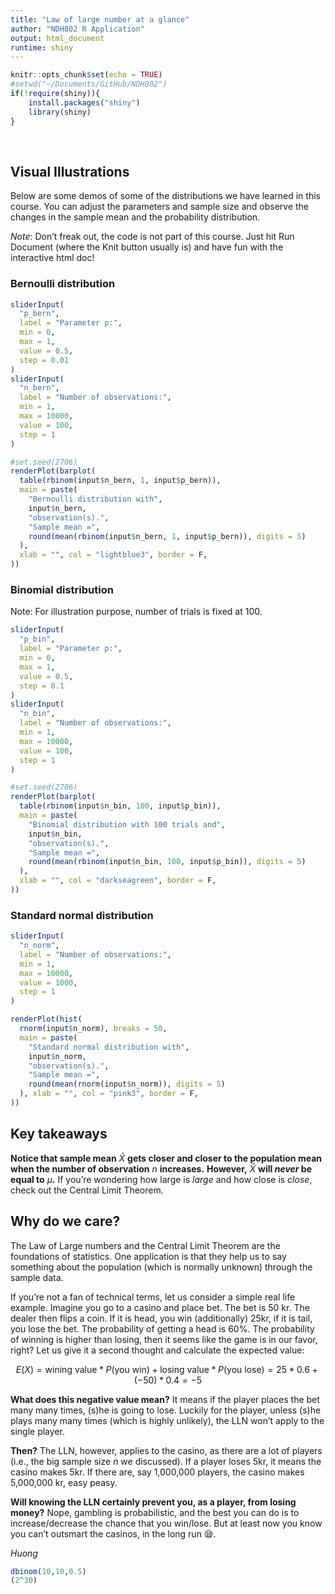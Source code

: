```yaml
---
title: "Law of large number at a glance"
author: "NDH802 R Application"
output: html_document
runtime: shiny
---
```


```r
knitr::opts_chunk$set(echo = TRUE)
#setwd("~/Documents/GitHub/NDH802")
if(!require(shiny)){
    install.packages("shiny")
    library(shiny)
}
```

<br>

## Visual Illustrations

Below are some demos of some of the distributions we have learned in this course. You can adjust the parameters and sample size and observe the changes in the sample mean and the probability distribution.

*Note*: Don't freak out, the code is not part of this course. Just hit Run Document (where the Knit button usually is) and have fun with the interactive html doc!

### Bernoulli distribution

```r
sliderInput(
  "p_bern",
  label = "Parameter p:",
  min = 0,
  max = 1,
  value = 0.5,
  step = 0.01
)
sliderInput(
  "n_bern",
  label = "Number of observations:",
  min = 1,
  max = 10000,
  value = 100,
  step = 1
)

#set.seed(2706)
renderPlot(barplot(
  table(rbinom(input$n_bern, 1, input$p_bern)),
  main = paste(
    "Bernoulli distribution with",
    input$n_bern,
    "observation(s).",
    "Sample mean =",
    round(mean(rbinom(input$n_bern, 1, input$p_bern)), digits = 5)
  ),
  xlab = "", col = "lightblue3", border = F,
))
```

### Binomial distribution

Note: For illustration purpose, number of trials is fixed at 100.

```r
sliderInput(
  "p_bin",
  label = "Parameter p:",
  min = 0,
  max = 1,
  value = 0.5,
  step = 0.1
)
sliderInput(
  "n_bin",
  label = "Number of observations:",
  min = 1,
  max = 10000,
  value = 100,
  step = 1
)

#set.seed(2706)
renderPlot(barplot(
  table(rbinom(input$n_bin, 100, input$p_bin)),
  main = paste(
    "Binomial distribution with 100 trials and",
    input$n_bin,
    "observation(s).",
    "Sample mean =",
    round(mean(rbinom(input$n_bin, 100, input$p_bin)), digits = 5)
  ),
  xlab = "", col = "darkseagreen", border = F,
))
```

### Standard normal distribution

```r
sliderInput(
  "n_norm",
  label = "Number of observations:",
  min = 1,
  max = 10000,
  value = 1000,
  step = 1
)

renderPlot(hist(
  rnorm(input$n_norm), breaks = 50,
  main = paste(
    "Standard normal distribution with",
    input$n_norm,
    "observation(s).",
    "Sample mean =",
    round(mean(rnorm(input$n_norm)), digits = 5)
  ), xlab = "", col = "pink3", border = F,
))
```

## Key takeaways

**Notice that sample mean** $\bar{X}$ **gets closer and closer to the population mean when the number of observation** $n$ **increases.** **However,** $\bar{X}$ **will *never* be equal to** $\mu$**.** If you're wondering how large is *large* and how close is *close*, check out the Central Limit Theorem.

## Why do we care?

The Law of Large numbers and the Central Limit Theorem are the foundations of statistics. One application is that they help us to say something about the population (which is normally unknown) through the sample data.

If you're not a fan of technical terms, let us consider a simple real life example. Imagine you go to a casino and place bet. The bet is 50 kr. The dealer then flips a coin. If it is head, you win (additionally) 25kr, if it is tail, you lose the bet. The probability of getting a head is 60%. The probability of winning is higher than losing, then it seems like the game is in our favor, right? Let us give it a second thought and calculate the expected value:

$$
E(X) = \text{wining value}*P(\text{you win}) + \text{losing value}*P(\text{you lose})
 = 25*0.6+(-50)*0.4 = -5 
$$

**What does this negative value mean?** It means if the player places the bet many many times, (s)he is going to lose. Luckily for the player, unless (s)he plays many many times (which is highly unlikely), the LLN won't apply to the single player.

**Then?** The LLN, however, applies to the casino, as there are a lot of players (i.e., the big sample size $n$ we discussed). If a player loses 5kr, it means the casino makes 5kr. If there are, say 1,000,000 players, the casino makes 5,000,000 kr, easy peasy.

**Will knowing the LLN certainly prevent you, as a player, from losing money?** Nope, gambling is probabilistic, and the best you can do is to increase/decrease the chance that you win/lose. But at least now you know you can't outsmart the casinos, in the long run 😪.

*Huong*

```r
dbinom(10,10,0.5)
(2^30)
```
